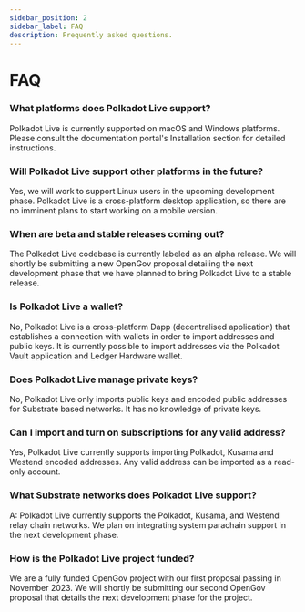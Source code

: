 ```yaml
---
sidebar_position: 2
sidebar_label: FAQ
description: Frequently asked questions.
---
```


# FAQ

### What platforms does Polkadot Live support?
Polkadot Live is currently supported on macOS and Windows platforms. Please consult the documentation portal's Installation section for detailed instructions.

### Will Polkadot Live support other platforms in the future?
Yes, we will work to support Linux users in the upcoming development phase. Polkadot Live is a cross-platform desktop application, so there are no imminent plans to start working on a mobile version.

### When are beta and stable releases coming out?
The Polkadot Live codebase is currently labeled as an alpha release. We will shortly be submitting a new OpenGov proposal detailing the next development phase that we have planned to bring Polkadot Live to a stable release.

### Is Polkadot Live a wallet?
No, Polkadot Live is a cross-platform Dapp (decentralised application) that establishes a connection with wallets in order to import addresses and public keys. It is currently possible to import addresses via the Polkadot Vault application and Ledger Hardware wallet.

### Does Polkadot Live manage private keys?
No, Polkadot Live only imports public keys and encoded public addresses for Substrate based networks. It has no knowledge of private keys.

### Can I import and turn on subscriptions for any valid address?
Yes, Polkadot Live currently supports importing Polkadot, Kusama and Westend encoded addresses. Any valid address can be imported as a read-only account.

### What Substrate networks does Polkadot Live support?
A: Polkadot Live currently supports the Polkadot, Kusama, and Westend relay chain networks. We plan on integrating system parachain support in the next development phase.

### How is the Polkadot Live project funded?
We are a fully funded OpenGov project with our first proposal passing in November 2023. We will shortly be submitting our second OpenGov proposal that details the next development phase for the project.
